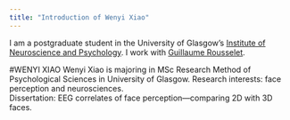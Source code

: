 ```yaml
---
title: "Introduction of Wenyi Xiao"
---
```


I am a postgraduate student in the University of Glasgow's
[Institute of Neuroscience and Psychology](http://www.gla.ac.uk/researchinstitutes/neurosciencepsychology/).
I work with [Guillaume Rousselet](https://www.gla.ac.uk/researchinstitutes/neurosciencepsychology/staff/guillaumerousselet/).

#WENYI XIAO 
Wenyi Xiao is majoring in MSc Research Method of Psychological Sciences in University of Glasgow.
Research interests: face perception and neurosciences.  
Dissertation: EEG correlates of face perception—comparing 2D with 3D faces. 



